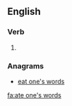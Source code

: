 ==English==

===Verb===
{{head|en}}

# {{en-simple past of|eat one's words}}

===Anagrams===
* [[eat one's words#English|eat one's words]]

[[fa:ate one's words]]